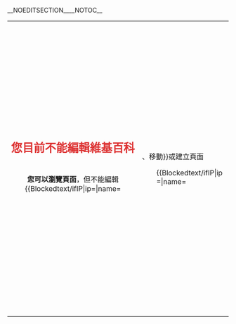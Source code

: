 __NOEDITSECTION____NOTOC__
{| id="mw-blocked-text" style="border:1px solid rgba(0,0,0,0.4); border-radius: 3px; width:100%; margin:0 auto 6px auto; padding: 0;"
|

<div style="width:100%; text-align:center; margin: 1.3em 0 1.3em 0;"><div style="font-size:1.6em; color:rgba(221,51,51,1);">'''您{{Blockedtext/ifIP|ip={{{3|$3}}}|name={{{7|$7}}}|現在使用的IP地址}}目前不能編輯維基百科'''</div>
<div style="text-align: center; "><div style=" display: inline-block; padding: 0 2em; border-radius: 3px;">'''您可以瀏覽頁面'''，但不能編輯{{Blockedtext/ifIP|ip={{{3|$3}}}|name={{{7|$7}}}||、移動}}或建立頁面</div></div>
</div>
<div style="margin:auto; width:70%;">
<div style="text-align:justify;">
{{Blockedtext/ifIP|ip={{{3|$3}}}|name={{{7|$7}}}
|目前，IP地址{{#ifeq:{{{3|$3}}}|{{{7|$7}}}||區段}}「<u>{{{7|$7}}}</u>」已被{{{1|$1}}}'''[[WP:BLOCK|封禁]]'''，而您{{#ifeq:{{{3|$3}}}|{{{7|$7}}}|正使用這個IP地址|所使用的IP地址正位於被封禁的範圍內}}。該IP地址{{#ifeq:{{{3|$3}}}|{{{7|$7}}}||區段}}被封禁的
|您的賬戶（即<u>{{{7|$7}}}</u>）已被{{{1|$1}}}'''[[WP:BLOCK|封禁]]'''。
}}
<div style="margin:1em; background: #eaecf0; padding:0.6em 2em; border:0px #666 solid; border-radius: 3px;" id="mw-blocked-text-reason">
<div style="color: rgba(42,75,141,1)">封禁理由：</div>
<div style="color: rgba(221,51,51,1); margin:0.5em 1em">{{{2|$2}}}</div>
<div style="color: rgba(42,75,141,1)">這次封禁的結束時間是：'''{{{6|$6}}} {{#switch:{{{6|$6}}}|indefinite|無限期|無限期|無限|無限|永久= |#default={{Blockedtext/ifIP|ip={{{3|$3}}}|name={{{7|$7}}}|([[UTC|UTC]])}} }}'''</div>
</div>

{{Blockedtext/ifIP|ip={{{3|$3}}}|name={{{7|$7}}}||
如果您未登入，'''[[Special:userlogin|登入]]可能可以繞過這個封禁。'''

但如果您已經登入，仍然看到本封禁頁面，此即表示這{{#ifeq:{{{3|$3}}}|{{{7|$7}}}|個|段}}IP地址已被實施嚴厲封禁，任何人都不能透過此{{#ifeq:{{{3|$3}}}|{{{7|$7}}}||段}}IP地址編輯中文維基百科。'''如果您的賬戶本身未被封禁，請嘗試更換您的IP地址或者轉移到其他地方重試'''<span id="mw-blocked-text-ipblockexemptmsg" style="display:none;">，如果符合指定條件，也可申請[[Wikipedia:IP封禁例外|IP封禁例外]]權限</span>。

<div></div>}}如您對此封禁有疑問或異議，您可以：
<div style="margin:1em; background: #eaecf0; color: rgba(42,75,141,1); padding:0.6em 2em; border:0px #666 solid; border-radius: 3px;">{{#ifexpr:{{Blockedtext/ifIP|ip={{{3|$3}}}|name={{{7|$7}}}|0|1}} or ({{Blockedtext/ifIP|ip={{{3|$3}}}|name={{{7|$7}}}|1|0}} and {{#ifeq:{{{3|$3}}}|{{{7|$7}}}|1|0}}) |
<div style="margin-bottom: 0.4em;">'''對話頁申訴'''：如果您未被禁止編輯自己的討論頁，您可以<span class="plainlinks">'''[{{fullurl:Special:Mytalk|action=edit&section=new&nosummary=1&preload=Template:Blocks_review/preload&preloadparams%5b%5d={{{5|$5}}}}} <span style="color: #36c">按此</span>]'''</span>在討論頁闡明您的疑問或要求[[Wikipedia:封禁方针#封禁申訴|<span style="color: #36c">複核</span>]]的理由。</div>
}}
<div style="margin-bottom: 0.4em;">'''郵件申訴'''：將您的用戶名和申訴理由寫入電子郵件，發送至 '''<samp>{{nospam|unblock-zh|lists.wikimedia.org}}</samp>'''。管理員將在收到郵件後考慮您的請求。請注意郵件發送可能會有延時，請勿重複多次發送。</div>
<div>'''聯絡管理員'''：聯絡[[User_talk:{{{4|$4}}}]]或者其他的[[{{MediaWiki:Grouppage-sysop}}|<span style="color: #36c">管理員</span>]]，討論這次封禁。{{Blockedtext/ifIP|ip={{{3|$3}}}|name={{{7|$7}}}||如果您希望使用「電郵用戶」功能聯絡管理員，請注意您必須已於您的[[Special:Preferences|<span style="color: #36c">參數設置</span>]]中綁定了一個有效的電子郵件地址，並且在管理員執行封禁時沒有被禁止發送電子郵件。}}</div></div>

您目前的IP地址是{{{3|$3}}}，而該封鎖ID是#{{{5|$5}}}。請您在所有申訴中註明此IP地址及封鎖ID。

{{Blockedtext/ifIP|ip={{{3|$3}}}|name={{{7|$7}}}||'''請不要註冊新帳戶或者使用匿名身份進行申訴，這將被視為「繞過封禁發言」，並導致您的封禁期限被延長。'''}}
<div style="height: 2em;"></div>
</div></div>
|}